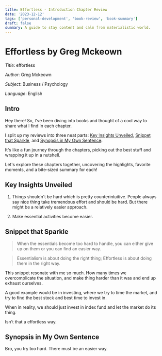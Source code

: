 ```yaml
---
title: Effortless - Introduction Chapter Review
date: '2023-12-12'
tags: ['personal-development', 'book-review', 'book-summary']
draft: false
summary: A guide to stay content and calm from materialistic world.
---
```


# Effortless by Greg Mckeown

_Title_: effortless

_Author_: Greg Mckeown

_Subject_: Business / Psychology

_Language_: English

## Intro

Hey there! So, I've been diving into books and thought of a cool way to share what I find in each chapter. 

I split up my reviews into three neat parts: [Key Insights Unveiled](#key-insights-unveiled), [Snippet that Sparkle](#snippet-that-sparkle), and [Synopsis in My Own Sentence](#synopsis-in-my-own-sentence). 

It's like a fun journey through the chapters, picking out the best stuff and wrapping it up in a nutshell. 

Let's explore these chapters together, uncovering the highlights, favorite moments, and a bite-sized summary for each!

## Key Insights Unveiled
1. Things shouldn't be hard which is pretty counterintuitive. People always say nice thing take tremendous effort and should be hard. But there might be a relatively easier approach.

2. Make essential activities become easier.


## Snippet that Sparkle

> When the essentials become too hard to handle, you can either give up on them or you can find an easier way. 

> Essentialism is about doing the right thing; Effortless is about doing them in the right way.

This snippet resonate with me so much. How many times we overcomplicate the situation, and make thing harder than it was and end up exhaust ourselves.

A good example would be in investing, where we try to time the market, and try to find the best stock and best time to invest in. 

When in reality, we should just invest in index fund and let the market do its thing.

Isn't that a effortless way.

## Synopsis in My Own Sentence

Bro, you try too hard. There must be an easier way.
